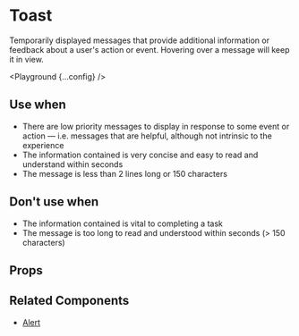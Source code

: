 
# Toast

Temporarily displayed messages that provide additional information or feedback about a user's action or event. Hovering over a message will keep it in view.

<Playground {...config} />

## Use when

- There are low priority messages to display in response to some event or action — i.e. messages that are helpful, although not intrinsic to the experience
- The information contained is very concise and easy to read and understand within seconds
- The message is less than 2 lines long or 150 characters

## Don't use when

- The information contained is vital to completing a task
- The message is too long to read and understood within seconds (> 150 characters)

## Props

<PropsTable propsConfig={config.props} />

## Related Components

- [Alert](/alert)
